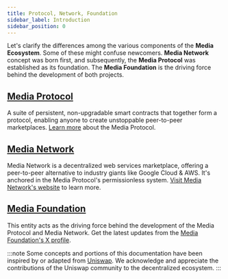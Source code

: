 ```yaml
---
title: Protocol, Network, Foundation
sidebar_label: Introduction
sidebar_position: 0
---
```


Let's clarify the differences among the various components of the **Media Ecosystem**. Some of these might confuse newcomers. **Media Network** concept was born first, and subsequently, the **Media Protocol** was established as its foundation. The **Media Foundation** is the driving force behind the development of both projects.


## [Media Protocol](./overview)

A suite of persistent, non-upgradable smart contracts that together form a protocol, enabling anyone to create unstoppable peer-to-peer marketplaces. [Learn more](./overview) about the Media Protocol.

## [Media Network](https://www.media.network)

Media Network is a decentralized web services marketplace, offering a peer-to-peer alternative to industry giants like Google Cloud & AWS. It's anchored in the Media Protocol's permissionless system. [Visit Media Network's website](https://www.media.network) to learn more.

## [Media Foundation](https://www.media.foundation/)

This entity acts as the driving force behind the development of the Media Protocol and Media Network. Get the latest updates from the [Media Foundation's X profile](https://x.com/Media_FDN).


:::note
Some concepts and portions of this documentation have been inspired by or adapted from [Uniswap](https://uniswap.org/). We acknowledge and appreciate the contributions of the Uniswap community to the decentralized ecosystem.
:::